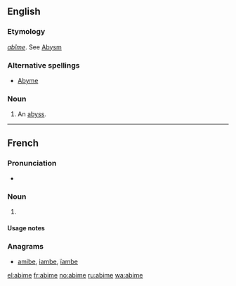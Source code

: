 ==English==

===Etymology===
{{etyl|fr|en}} ''[[abîme]]''. See [[Abysm]]

===Alternative spellings===
*[[Abyme]]

===Noun===
{{en-noun}}

# {{obsolete}} An [[abyss]].
----
==French==
===Pronunciation===
* {{audio|Fr-abime-fr FR-Paris.ogg|Audio (Paris)}}

===Noun===
{{fr-noun|m}}
# {{alternative form of|abîme|lang=fr}}

====Usage notes====
{{1990}}

===Anagrams===
* [[amibe#French|amibe]], [[iambe#French|iambe]], [[ïambe#French|ïambe]]

[[el:abime]]
[[fr:abime]]
[[no:abime]]
[[ru:abime]]
[[wa:abime]]